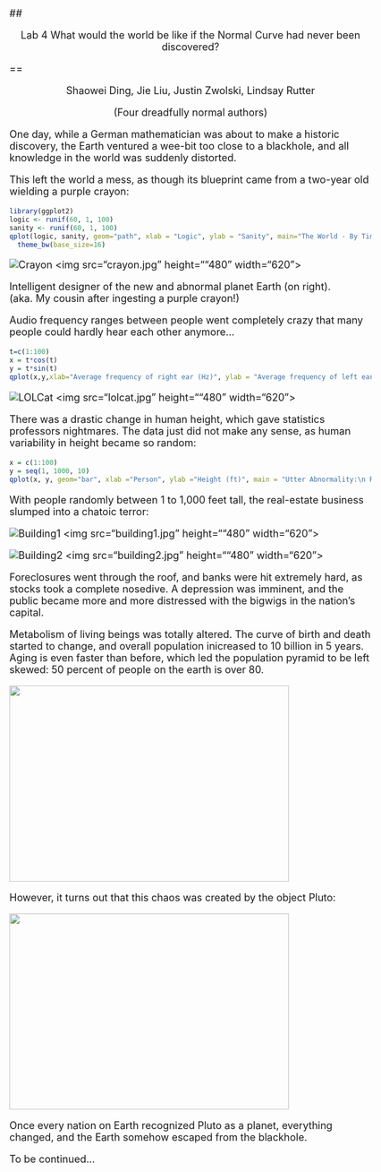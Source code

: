 <style type="text/css">
title {
  font-size:40px;
}
body {
   font-size: 18px;
}
pre {
  font-size: 14px;
}

</style>



## <p align="center">Lab 4  What would the world be like if the Normal Curve had never been discovered?</p>
==
 <p align="center">Shaowei Ding, Jie Liu, Justin Zwolski, Lindsay Rutter </p>
 <p align="center">(Four dreadfully normal authors)</p>

One day, while a German mathematician was about to make a historic discovery, the Earth ventured a wee-bit too close to a blackhole, and all knowledge in the world was suddenly distorted.

This left the world a mess, as though its blueprint came from a two-year old wielding a purple crayon: 

```r
library(ggplot2)
logic <- runif(60, 1, 100)
sanity <- runif(60, 1, 100)
qplot(logic, sanity, geom="path", xlab = "Logic", ylab = "Sanity", main="The World - By Tiny Tim") + theme(legend.position = "none")+geom_path(colour = "purple")+
  theme_bw(base_size=16)
```

![Crayon](/Users/MacOwner/Desktop/Stat585/Storyyy/Pictures/crayon.jpg)
<img src="crayon.jpg" height=""480" width="620">

Intelligent designer of the new and abnormal planet Earth (on right).  
(aka. My cousin after ingesting a purple crayon!)

Audio frequency ranges between people went completely crazy that many people could
hardly hear each other anymore...


```r
t=c(1:100)
x = t*cos(t)
y = t*sin(t)
qplot(x,y,xlab="Average frequency of right ear (Hz)", ylab = "Average frequency of left ear (Hz)", geom="point", main = "Hearing Ranges:\n Random sampling of 100 people")+geom_path(colour = "green")+theme_bw(base_size=16)
```

![LOLCat](/Users/MacOwner/Desktop/Stat585/Storyyy/Pictures/lolcat.jpg)
<img src="lolcat.jpg" height=""480" width="620">

There was a drastic change in human height, which gave statistics professors nightmares. The data just did not make any sense, as human variability in height became so random:

```r
x = c(1:100)
y = seq(1, 1000, 10)
qplot(x, y, geom="bar", xlab ="Person", ylab ="Height (ft)", main = "Utter Abnormality:\n Random sampling of 100 people", stat="identity", fill=as.factor(x)) + theme(legend.position = "none")+theme_bw(base_size=16)
```



With people randomly between 1 to 1,000 feet tall, the real-estate business slumped into a chatoic terror:

![Building1](/Users/MacOwner/Desktop/Stat585/Storyyy/Pictures/building1.jpg)
<img src="building1.jpg" height=""480" width="620">

![Building2](/Users/MacOwner/Desktop/Stat585/Storyyy/Pictures/building2.jpg) 
<img src="building2.jpg" height=""480" width="620">


Foreclosures went through the roof, and banks were hit extremely hard, as stocks took a complete nosedive. A depression was imminent, and the public became more and more distressed with the bigwigs in the nation's capital.

Metabolism of living beings was totally altered. The curve of birth and death started to change, and overall population inicreased to 10 billion in 5 years. Aging is even faster than before, which led the population pyramid to be left skewed: 50 percent of people on the earth is over 80.

<img src=http://seedmagazine.com/images/uploads/smallworld_WIDE.jpg" height="350" width="500">

However, it turns out that this chaos was created by the object Pluto:

<img src="http://thumbpress.com/wp-content/uploads/2013/10/Funniest-Government-Shutdown-Memes-%E2%80%94-3.jpg" height="350" width="500">

Once every nation on Earth recognized Pluto as a planet, everything changed, and the Earth somehow escaped from the blackhole.

To be continued...

